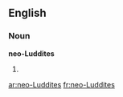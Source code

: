 ==English==
===Noun===
'''neo-Luddites'''
# {{plural of|[[neo-Luddite]]}}

[[ar:neo-Luddites]]
[[fr:neo-Luddites]]